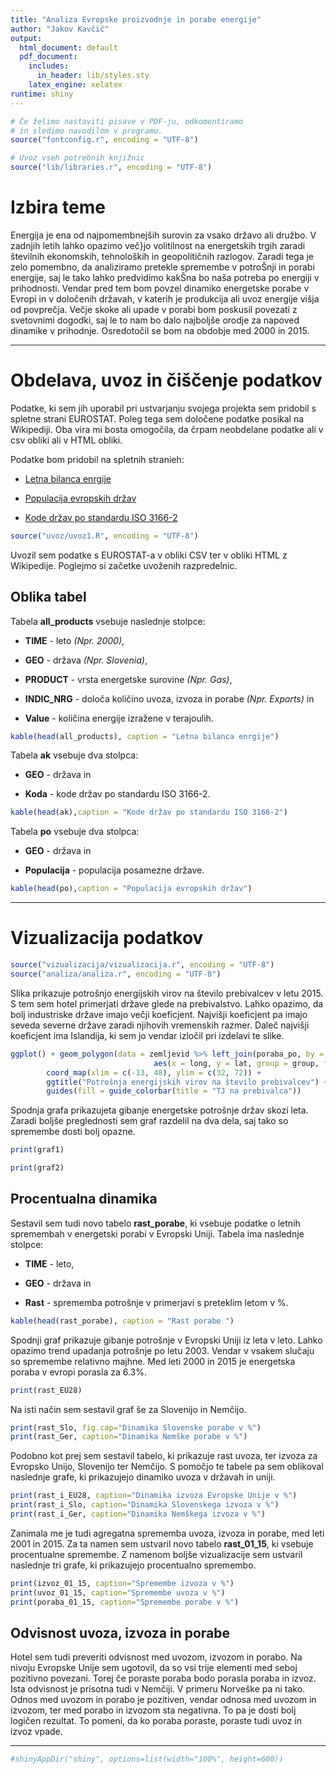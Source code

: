 ```yaml
---
title: "Analiza Evropske proizvodnje in porabe energije"
author: "Jakov Kavčič"
output:
  html_document: default
  pdf_document:
    includes:
      in_header: lib/styles.sty
    latex_engine: xelatex
runtime: shiny
---
```


```r
# Če želimo nastaviti pisave v PDF-ju, odkomentiramo
# in sledimo navodilom v programu.
source("fontconfig.r", encoding = "UTF-8")

# Uvoz vseh potrebnih knjižnic
source("lib/libraries.r", encoding = "UTF-8")
```

# Izbira teme

Energija je ena od najpomembnejših surovin za vsako državo ali družbo. V zadnjih letih lahko opazimo več}jo volitilnost na energetskih trgih zaradi številnih ekonomskih, tehnoloških in geopolitičnih razlogov. Zaradi tega je zelo pomembno, da analiziramo pretekle spremembe v potroŠnji in porabi energije, saj le tako lahko predvidimo kakŠna bo naša potreba po energiji v prihodnosti. Vendar pred tem bom povzel dinamiko energetske porabe v Evropi in v določenih državah, v katerih je produkcija ali uvoz energije višja od povprečja. Večje skoke ali upade v porabi bom poskusil povezati z svetovnimi dogodki, saj le to nam bo dalo najboljše orodje za napoved dinamike v prihodnje. Osredotočil se bom na obdobje med 2000 in 2015. 

***

# Obdelava, uvoz in čiščenje podatkov

Podatke, ki sem jih uporabil pri ustvarjanju svojega projekta sem pridobil s spletne strani EUROSTAT. Poleg tega sem določene podatke posikal na Wikipediji. Oba vira mi bosta omogočila, da črpam neobdelane podatke ali v csv obliki ali v HTML obliki. 

Podatke bom pridobil na spletnih stranieh:

- [Letna bilanca enrgije](http://appsso.eurostat.ec.europa.eu/nui/show.do?query=BOOKMARK_DS-465368_QID_-1E68FBF1_UID_-3F171EB0&layout=TIME,C,X,0;GEO,L,Y,0;UNIT,L,Z,0;PRODUCT,L,Z,1;INDIC_NRG,L,Z,2;INDICATORS,C,Z,3;&zSelection=DS-465368PRODUCT,0000;DS-465368UNIT,KTOE;DS-465368INDIC_NRG,B_100900;DS-465368INDICATORS,OBS_FLAG;&rankName1=UNIT_1_2_-1_2&rankName2=INDICATORS_1_2_-1_2&rankName3=PRODUCT_1_2_-1_2&rankName4=INDIC-NRG_1_2_-1_2&rankName5=TIME_1_0_0_0&rankName6=GEO_1_2_0_1&sortC=ASC_-1_FIRST&rStp=&cStp=&rDCh=&cDCh=&rDM=true&cDM=true&footnes=false&empty=false&wai=false&time_mode=ROLLING&time_most_recent=false&lang=EN&cfo=%23%23%23%2C%23%23%23.%23%23%23)

- [Populacija evropskih držav](https://en.wikipedia.org/wiki/Demographics_of_Europe)

- [Kode držav po standardu ISO 3166-2](https://en.wikipedia.org/wiki/ISO_3166-2)

```r
source("uvoz/uvoz1.R", encoding = "UTF-8")
```

Uvozil sem podatke s EUROSTAT-a v obliki CSV ter v obliki HTML z Wikipedije. Poglejmo si začetke uvoženih razpredelnic.

## Oblika tabel

Tabela **all_products** vsebuje naslednje stolpce:

- **TIME** - leto *(Npr. 2000)*,

- **GEO** - država *(Npr. Slovenia)*,

- **PRODUCT** - vrsta energetske surovine *(Npr. Gas)*,

- **INDIC_NRG** - določa količino uvoza, izvoza in porabe *(Npr. Exports)* in

- **Value** - količina energije izražene v terajoulih.

```r
kable(head(all_products), caption = "Letna bilanca enrgije")
```

Tabela **ak** vsebuje dva stolpca:

- **GEO** - država in

- **Koda** - kode držav po standardu ISO 3166-2.

```r
kable(head(ak),caption = "Kode držav po standardu ISO 3166-2")
```

Tabela **po** vsebuje dva stolpca:

- **GEO** - država in

- **Populacija** - populacija posamezne države.

```r
kable(head(po),caption = "Populacija evropskih držav")
```

***

# Vizualizacija podatkov

```r
source("vizualizacija/vizualizacija.r", encoding = "UTF-8")
source("analiza/analiza.r", encoding = "UTF-8")
```

Slika \ref{fig:zemljevid} prikazuje potrošnjo energijskih virov na število prebivalcev v letu 2015. S tem sem hotel primerjati države glede na prebivalstvo. Lahko opazimo, da bolj industriske države imajo večji koeficjent. Najvišji koeficjent pa imajo seveda severne države zaradi njihovih vremenskih razmer. Daleč najvišji koeficjent ima Islandija, ki sem jo vendar izločil pri izdelavi te slike. 

```r
ggplot() + geom_polygon(data = zemljevid %>% left_join(poraba_po, by = c("NUTS_ID" = "Koda")),
                                aes(x = long, y = lat, group = group, fill = na.prebivalca)) +
        coord_map(xlim = c(-13, 48), ylim = c(32, 72)) +
        ggtitle("Potrošnja energijskih virov na število prebivalcev") + xlab("") + ylab("") +
        guides(fill = guide_colorbar(title = "TJ na prebivalca"))
```

Spodnja grafa prikazujeta gibanje energetske potrošnje držav skozi leta. Zaradi boljše preglednosti sem graf razdelil na dva dela, saj tako so spremembe dosti bolj opazne.

```r
print(graf1)
```

```r
print(graf2)
```

## Procentualna dinamika

Sestavil sem tudi novo tabelo **rast_porabe**, ki vsebuje podatke o letnih spremembah v energetski porabi v Evropski Uniji. Tabela ima naslednje stolpce:

- **TIME** - leto,

- **GEO** - država in

- **Rast** - sprememba potrošnje v primerjavi s preteklim letom v %.

```r
kable(head(rast_porabe), caption = "Rast porabe ")
```

Spodnji graf prikazuje gibanje potrošnje v Evropski Uniji iz leta v leto. Lahko opazimo trend upadanja potrošnje po letu 2003. Vendar v vsakem slučaju so spremembe relativno majhne. Med leti 2000 in 2015 je energetska poraba v evropi porasla za 6.3%.

```r
print(rast_EU28)
```

Na isti način sem sestavil graf še za Slovenijo in Nemčijo.

```r
print(rast_Slo, fig.cap="Dinamika Slovenske porabe v %")
print(rast_Ger, caption="Dinamika Nemške porabe v %")
```

Podobno kot prej sem sestavil tabelo, ki prikazuje rast uvoza, ter izvoza za Evropsko Unijo, Slovenijo ter Nemčijo. S pomočjo te tabele pa sem oblikoval naslednje grafe, ki prikazujejo dinamiko uvoza v državah in uniji.

```r
print(rast_i_EU28, caption="Dinamika izvoza Evropske Unije v %")
print(rast_i_Slo, caption="Dinamika Slovenskega izvoza v %")
print(rast_i_Ger, caption="Dinamika Nemškega izvoza v %")
```

Zanimala me je tudi agregatna sprememba uvoza, izvoza in porabe, med leti 2001 in 2015. Za ta namen sem ustvaril novo tabelo **rast_01_15**, ki vsebuje procentualne spremembe. Z namenom boljše vizualizacije sem ustvaril naslednje tri grafe, ki prikazujejo procentualno spremembo.

```r
print(izvoz_01_15, caption="Spremembe izvoza v %")
print(uvoz_01_15, caption="Spremembe uvoza v %")
print(poraba_01_15, caption="Spremembe porabe v %")
```

## Odvisnost uvoza, izvoza in porabe 

Hotel sem tudi preveriti odvisnost med uvozom, izvozom in porabo. Na nivoju Evropske Unije sem ugotovil, da so vsi trije elementi med seboj pozitivno povezani. Torej če poraste poraba bodo porasla poraba in izvoz. Ista odvisnost je prisotna tudi v Nemčiji. V primeru Norveške pa ni tako. Odnos med uvozom in porabo je pozitiven, vendar odnosa med uvozom in izvozom, ter med porabo in izvozom sta negativna. To pa je dosti bolj logičen rezultat. To pomeni, da ko poraba poraste, poraste tudi uvoz in izvoz vpade. 


***

```r
#shinyAppDir("shiny", options=list(width="100%", height=600))
```
